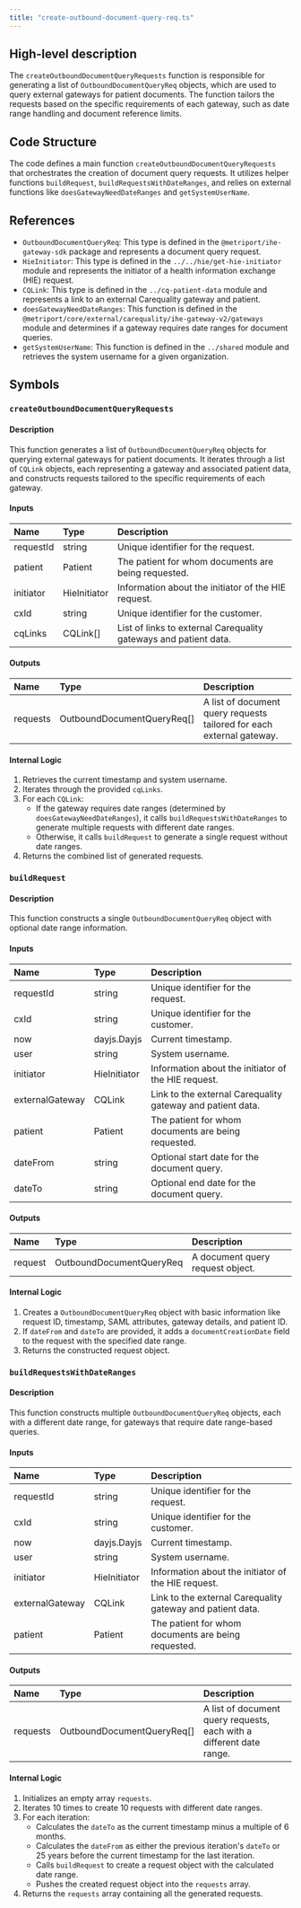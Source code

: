 ```yaml
---
title: "create-outbound-document-query-req.ts"
---
```


## High-level description
The `createOutboundDocumentQueryRequests` function is responsible for generating a list of `OutboundDocumentQueryReq` objects, which are used to query external gateways for patient documents. The function tailors the requests based on the specific requirements of each gateway, such as date range handling and document reference limits.

## Code Structure
The code defines a main function `createOutboundDocumentQueryRequests` that orchestrates the creation of document query requests. It utilizes helper functions `buildRequest`, `buildRequestsWithDateRanges`, and relies on external functions like `doesGatewayNeedDateRanges` and `getSystemUserName`.

## References
- `OutboundDocumentQueryReq`: This type is defined in the `@metriport/ihe-gateway-sdk` package and represents a document query request.
- `HieInitiator`: This type is defined in the `../../hie/get-hie-initiator` module and represents the initiator of a health information exchange (HIE) request.
- `CQLink`: This type is defined in the `../cq-patient-data` module and represents a link to an external Carequality gateway and patient.
- `doesGatewayNeedDateRanges`: This function is defined in the `@metriport/core/external/carequality/ihe-gateway-v2/gateways` module and determines if a gateway requires date ranges for document queries.
- `getSystemUserName`: This function is defined in the `../shared` module and retrieves the system username for a given organization.

## Symbols

### `createOutboundDocumentQueryRequests`
#### Description
This function generates a list of `OutboundDocumentQueryReq` objects for querying external gateways for patient documents. It iterates through a list of `CQLink` objects, each representing a gateway and associated patient data, and constructs requests tailored to the specific requirements of each gateway.

#### Inputs
| Name | Type | Description |
|:-----|:-----|:------------|
| requestId | string | Unique identifier for the request. |
| patient | Patient | The patient for whom documents are being requested. |
| initiator | HieInitiator | Information about the initiator of the HIE request. |
| cxId | string | Unique identifier for the customer. |
| cqLinks | CQLink[] | List of links to external Carequality gateways and patient data. |

#### Outputs
| Name | Type | Description |
|:-----|:-----|:------------|
| requests | OutboundDocumentQueryReq[] | A list of document query requests tailored for each external gateway. |

#### Internal Logic
1. Retrieves the current timestamp and system username.
2. Iterates through the provided `cqLinks`.
3. For each `CQLink`:
    - If the gateway requires date ranges (determined by `doesGatewayNeedDateRanges`), it calls `buildRequestsWithDateRanges` to generate multiple requests with different date ranges.
    - Otherwise, it calls `buildRequest` to generate a single request without date ranges.
4. Returns the combined list of generated requests.

### `buildRequest`
#### Description
This function constructs a single `OutboundDocumentQueryReq` object with optional date range information.

#### Inputs
| Name | Type | Description |
|:-----|:-----|:------------|
| requestId | string | Unique identifier for the request. |
| cxId | string | Unique identifier for the customer. |
| now | dayjs.Dayjs | Current timestamp. |
| user | string | System username. |
| initiator | HieInitiator | Information about the initiator of the HIE request. |
| externalGateway | CQLink | Link to the external Carequality gateway and patient data. |
| patient | Patient | The patient for whom documents are being requested. |
| dateFrom | string | Optional start date for the document query. |
| dateTo | string | Optional end date for the document query. |

#### Outputs
| Name | Type | Description |
|:-----|:-----|:------------|
| request | OutboundDocumentQueryReq | A document query request object. |

#### Internal Logic
1. Creates a `OutboundDocumentQueryReq` object with basic information like request ID, timestamp, SAML attributes, gateway details, and patient ID.
2. If `dateFrom` and `dateTo` are provided, it adds a `documentCreationDate` field to the request with the specified date range.
3. Returns the constructed request object.

### `buildRequestsWithDateRanges`
#### Description
This function constructs multiple `OutboundDocumentQueryReq` objects, each with a different date range, for gateways that require date range-based queries.

#### Inputs
| Name | Type | Description |
|:-----|:-----|:------------|
| requestId | string | Unique identifier for the request. |
| cxId | string | Unique identifier for the customer. |
| now | dayjs.Dayjs | Current timestamp. |
| user | string | System username. |
| initiator | HieInitiator | Information about the initiator of the HIE request. |
| externalGateway | CQLink | Link to the external Carequality gateway and patient data. |
| patient | Patient | The patient for whom documents are being requested. |

#### Outputs
| Name | Type | Description |
|:-----|:-----|:------------|
| requests | OutboundDocumentQueryReq[] | A list of document query requests, each with a different date range. |

#### Internal Logic
1. Initializes an empty array `requests`.
2. Iterates 10 times to create 10 requests with different date ranges.
3. For each iteration:
    - Calculates the `dateTo` as the current timestamp minus a multiple of 6 months.
    - Calculates the `dateFrom` as either the previous iteration's `dateTo` or 25 years before the current timestamp for the last iteration.
    - Calls `buildRequest` to create a request object with the calculated date range.
    - Pushes the created request object into the `requests` array.
4. Returns the `requests` array containing all the generated requests.
